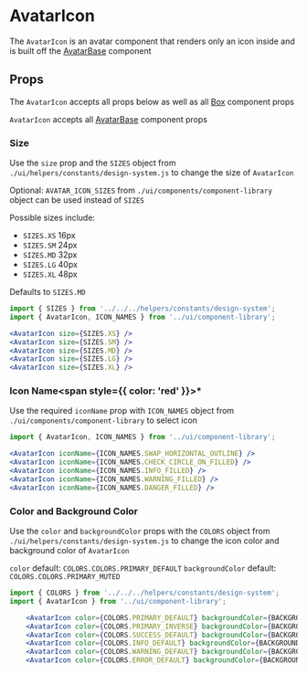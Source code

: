

# AvatarIcon

The `AvatarIcon` is an avatar component that renders only an icon inside and is built off the [AvatarBase](/docs/ui-components-component-library-avatar-base-avatar-base-stories-js--default-story#props) component

<Canvas>
  <Story id="ui-components-component-library-avatar-icon-avatar-icon-stories-js--default-story" />
</Canvas>

## Props

The `AvatarIcon` accepts all props below as well as all [Box](/docs/ui-components-ui-box-box-stories-js--default-story) component props

<ArgsTable of={AvatarIcon} />

`AvatarIcon` accepts all [AvatarBase](/docs/ui-components-component-library-avatar-base-avatar-base-stories-js--default-story#props)
component props

<ArgsTable of={AvatarBase} />

### Size

Use the `size` prop and the `SIZES` object from `./ui/helpers/constants/design-system.js` to change the size of `AvatarIcon`

Optional: `AVATAR_ICON_SIZES` from `./ui/components/component-library` object can be used instead of `SIZES`

Possible sizes include:

- `SIZES.XS` 16px
- `SIZES.SM` 24px
- `SIZES.MD` 32px
- `SIZES.LG` 40px
- `SIZES.XL` 48px

Defaults to `SIZES.MD`

<Canvas>
  <Story id="ui-components-component-library-avatar-icon-avatar-icon-stories-js--size" />
</Canvas>

```jsx
import { SIZES } from '../../../helpers/constants/design-system';
import { AvatarIcon, ICON_NAMES } from '../ui/component-library';

<AvatarIcon size={SIZES.XS} />
<AvatarIcon size={SIZES.SM} />
<AvatarIcon size={SIZES.MD} />
<AvatarIcon size={SIZES.LG} />
<AvatarIcon size={SIZES.XL} />
```

### Icon Name<span style={{ color: 'red' }}>\*</span>

Use the required `iconName` prop with `ICON_NAMES` object from `./ui/components/component-library` to select icon

<Canvas>
  <Story id="ui-components-component-library-avatar-icon-avatar-icon-stories-js--icon-name" />
</Canvas>

```jsx
import { AvatarIcon, ICON_NAMES } from '../ui/component-library';

<AvatarIcon iconName={ICON_NAMES.SWAP_HORIZONTAL_OUTLINE} />
<AvatarIcon iconName={ICON_NAMES.CHECK_CIRCLE_ON_FILLED} />
<AvatarIcon iconName={ICON_NAMES.INFO_FILLED} />
<AvatarIcon iconName={ICON_NAMES.WARNING_FILLED} />
<AvatarIcon iconName={ICON_NAMES.DANGER_FILLED} />
```

### Color and Background Color

Use the `color` and `backgroundColor` props with the `COLORS` object from `./ui/helpers/constants/design-system.js` to change the icon color and background color of `AvatarIcon`

`color` default: `COLORS.COLORS.PRIMARY_DEFAULT`
`backgroundColor` default: `COLORS.COLORS.PRIMARY_MUTED`

<Canvas>
  <Story id="ui-components-component-library-avatar-icon-avatar-icon-stories-js--color-and-background-color" />
</Canvas>

```jsx
import { COLORS } from '../../../helpers/constants/design-system';
import { AvatarIcon } from '../ui/component-library';

    <AvatarIcon color={COLORS.PRIMARY_DEFAULT} backgroundColor={BACKGROUND_COLORS.PRIMARY_MUTED} />
    <AvatarIcon color={COLORS.PRIMARY_INVERSE} backgroundColor={BACKGROUND_COLORS.PRIMARY_DEFAULT} />
    <AvatarIcon color={COLORS.SUCCESS_DEFAULT} backgroundColor={BACKGROUND_COLORS.SUCCESS_MUTED} />
    <AvatarIcon color={COLORS.INFO_DEFAULT} backgroundColor={BACKGROUND_COLORS.INFO_MUTED} />
    <AvatarIcon color={COLORS.WARNING_DEFAULT} backgroundColor={BACKGROUND_COLORS.WARNING_MUTED} />
    <AvatarIcon color={COLORS.ERROR_DEFAULT} backgroundColor={BACKGROUND_COLORS.ERROR_MUTED} />
```
